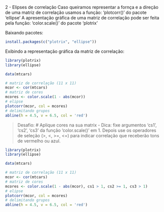 2 - Elipses de correlação
Caso queiramos representar a fornça e a direção de uma matriz de correlação usamos a função:
'plotcorr()' do pacote 'ellipse'
A apresentação gráfica de uma matriz de correlação pode ser feita pela função:
'color.scale()' do pacote 'plotrix'

Baixando pacotes:
```r
install.packages(c("plotrix", "ellipse"))
```

Exibindo a representação gráfica da matriz de correlação:
```r
library(plotrix)
library(ellipse)

data(mtcars)

# matriz de correlação (11 x 11)
mcor <- cor(mtcars)
# matriz de cores
mcores <- color.scale(1 - abs(mcor))
# elipse
plotcorr(mcor, col = mcores)
# delimitando grupos
abline(h = 4.5, v = 6.5, col = 'red')
```

> Desafio:
# Aplique cores na sua matrix
- Dica: fixe argumentos 'cs1', 'cs2', 'cs3' da função 'color.scale()' em 1.
Depois use os operadores de seleção (>, <, >=, <=) para indicar correlação que receberão tons
de vermelho ou azul.
```r
library(plotrix)
library(ellipse)

data(mtcars)

# matriz de correlação (11 x 11)
mcor <- cor(mtcars)
# matriz de cores
mcores <- color.scale(1 - abs(mcor), cs1 > 1, cs2 >= 1, cs3 > 1)
# elipse
plotcorr(mcor, col = mcores)
# delimitando grupos
abline(h = 4.5, v = 6.5, col = 'red')
```